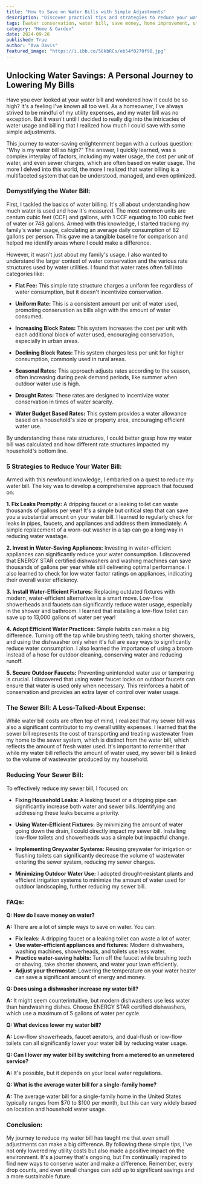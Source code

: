 ```yaml
---
title: "How to Save on Water Bills with Simple Adjustments"
description: "Discover practical tips and strategies to reduce your water bill and save money. This blog post explores water billing basics, efficient practices, and solutions for leaky fixtures, appliances, and outdoor water use."
tags: [water conservation, water bill, save money, home improvement, utility costs, water efficiency, leaks, appliances, fixtures, water usage]
category: "Home & Garden"
date: 2024-09-26
published: True
author: "Ava Davis"
featured_image: "https://i.ibb.co/58kbRCs/eb54f0270f90.jpg"
---
```


##  Unlocking Water Savings:  A Personal Journey to Lowering My Bills

Have you ever looked at your water bill and wondered how it could be so high? It's a feeling I've known all too well. As a homeowner, I've always strived to be mindful of my utility expenses, and my water bill was no exception. But it wasn't until I decided to really dig into the intricacies of water usage and billing that I realized how much I could save with some simple adjustments. 

This journey to water-saving enlightenment began with a curious question: "Why is my water bill so high?"  The answer, I quickly learned, was a complex interplay of factors, including my water usage, the cost per unit of water, and even sewer charges, which are often based on water usage.  The more I delved into this world, the more I realized that water billing is a multifaceted system that can be understood, managed, and even optimized. 

### Demystifying the Water Bill: 

First, I tackled the basics of water billing. It's all about understanding how much water is used and how it's measured. The most common units are centum cubic feet (CCF) and gallons, with 1 CCF equating to 100 cubic feet of water or 748 gallons.  Armed with this knowledge, I started tracking my family's water usage, calculating an average daily consumption of 82 gallons per person. This gave me a tangible baseline for comparison and helped me identify areas where I could make a difference.

However, it wasn't just about my family's usage. I also wanted to understand the larger context of water conservation and the various rate structures used by water utilities.  I found that water rates often fall into categories like:

* **Flat Fee:**  This simple rate structure charges a uniform fee regardless of water consumption, but it doesn't incentivize conservation.

* **Uniform Rate:** This is a consistent amount per unit of water used, promoting conservation as bills align with the amount of water consumed.

* **Increasing Block Rates:**  This system increases the cost per unit with each additional block of water used, encouraging conservation, especially in urban areas.

* **Declining Block Rates:** This system charges less per unit for higher consumption, commonly used in rural areas.

* **Seasonal Rates:** This approach adjusts rates according to the season, often increasing during peak demand periods, like summer when outdoor water use is high.

* **Drought Rates:**  These rates are designed to incentivize water conservation in times of water scarcity.

* **Water Budget Based Rates:** This system provides a water allowance based on a household's size or property area, encouraging efficient water use.

By understanding these rate structures, I could better grasp how my water bill was calculated and how different rate structures impacted my household's bottom line.

### 5 Strategies to Reduce Your Water Bill:

Armed with this newfound knowledge, I embarked on a quest to reduce my water bill.  The key was to develop a comprehensive approach that focused on:

**1. Fix Leaks Promptly:** A dripping faucet or a leaking toilet can waste thousands of gallons per year! It's a simple but critical step that can save you a substantial amount on your water bill. I learned to regularly check for leaks in pipes, faucets, and appliances and address them immediately. A simple replacement of a worn-out washer in a tap can go a long way in reducing water wastage.

**2. Invest in Water-Saving Appliances:**  Investing in water-efficient appliances can significantly reduce your water consumption. I discovered that ENERGY STAR certified dishwashers and washing machines can save thousands of gallons per year while still delivering optimal performance.  I also learned to check for low water factor ratings on appliances, indicating their overall water efficiency.

**3. Install Water-Efficient Fixtures:**  Replacing outdated fixtures with modern, water-efficient alternatives is a smart move. Low-flow showerheads and faucets can significantly reduce water usage, especially in the shower and bathroom.  I learned that installing a low-flow toilet can save up to 13,000 gallons of water per year!

**4. Adopt Efficient Water Practices:**  Simple habits can make a big difference. Turning off the tap while brushing teeth, taking shorter showers, and using the dishwasher only when it's full are easy ways to significantly reduce water consumption. I also learned the importance of using a broom instead of a hose for outdoor cleaning, conserving water and reducing runoff.  

**5. Secure Outdoor Faucets:**  Preventing unintended water use or tampering is crucial. I discovered that using water faucet locks on outdoor faucets can ensure that water is used only when necessary. This reinforces a habit of conservation and provides an extra layer of control over water usage. 

### The Sewer Bill:  A Less-Talked-About Expense:

While water bill costs are often top of mind, I realized that my sewer bill was also a significant contributor to my overall utility expenses.  I learned that the sewer bill represents the cost of transporting and treating wastewater from my home to the sewer system, which is distinct from the water bill, which reflects the amount of fresh water used.  It's important to remember that while my water bill reflects the amount of water used, my sewer bill is linked to the volume of wastewater produced by my household.

###  Reducing Your Sewer Bill:

To effectively reduce my sewer bill, I focused on:

* **Fixing Household Leaks:**   A leaking faucet or a dripping pipe can significantly increase both water and sewer bills.  Identifying and addressing these leaks became a priority.

* **Using Water-Efficient Fixtures:** By minimizing the amount of water going down the drain, I could directly impact my sewer bill.  Installing low-flow toilets and showerheads was a simple but impactful change.

* **Implementing Greywater Systems:**  Reusing greywater for irrigation or flushing toilets can significantly decrease the volume of wastewater entering the sewer system, reducing my sewer charges.

* **Minimizing Outdoor Water Use:**  I adopted drought-resistant plants and efficient irrigation systems to minimize the amount of water used for outdoor landscaping, further reducing my sewer bill. 

###  FAQs:

**Q:  How do I save money on water?**

**A:**  There are a lot of simple ways to save on water.  You can:

*  **Fix leaks:** A dripping faucet or a leaking toilet can waste a lot of water.
*  **Use water-efficient appliances and fixtures:**  Modern dishwashers, washing machines, showerheads, and toilets use less water.
*  **Practice water-saving habits:** Turn off the faucet while brushing teeth or shaving, take shorter showers, and water your lawn efficiently.
*  **Adjust your thermostat:** Lowering the temperature on your water heater can save a significant amount of energy and money. 

**Q:  Does using a dishwasher increase my water bill?**

**A:**  It might seem counterintuitive, but modern dishwashers use less water than handwashing dishes.  Choose ENERGY STAR certified dishwashers, which use a maximum of 5 gallons of water per cycle.

**Q:  What devices lower my water bill?**

**A:**  Low-flow showerheads, faucet aerators, and dual-flush or low-flow toilets can all significantly lower your water bill by reducing water usage.

**Q:  Can I lower my water bill by switching from a metered to an unmetered service?**

**A:**  It's possible, but it depends on your local water regulations. 

**Q:  What is the average water bill for a single-family home?**

**A:**  The average water bill for a single-family home in the United States typically ranges from $70 to $100 per month, but this can vary widely based on location and household water usage.


###  Conclusion:

My journey to reduce my water bill has taught me that even small adjustments can make a big difference.  By following these simple tips, I've not only lowered my utility costs but also made a positive impact on the environment.  It's a journey that's ongoing, but I'm continually inspired to find new ways to conserve water and make a difference.  Remember,  every drop counts, and even small changes can add up to significant savings and a more sustainable future.